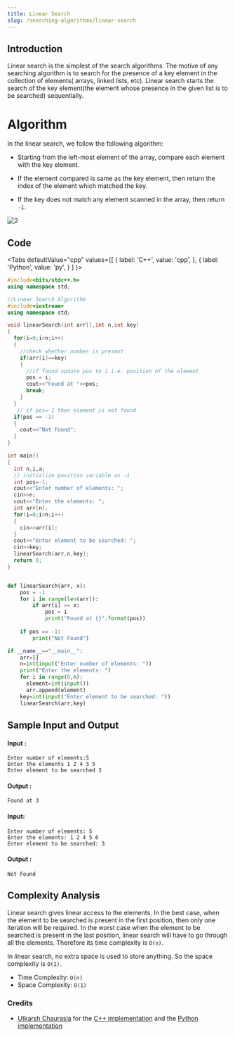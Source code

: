 ```yaml
---
title: Linear Search
slug: /searching-algorithms/linear-search
---
```


## Introduction

Linear search is the simplest of the search algorithms. The motive of any searching algorithm is to search for the presence of a key element in the collection of elements( arrays, linked lists, etc). Linear search starts the search of the key element(the element whose presence in the given list is to be searched) sequentially. 

# Algorithm

In the linear search, we follow the following algorithm:

* Starting from the left-most element of the array, compare each element with the key element.

* If the element compared is same as the key element, then return the index of the element which matched the key.

* If the key does not match any element scanned in the array, then return `-1`.


![2](https://user-images.githubusercontent.com/70858557/114910727-dcd2e580-9e3b-11eb-8b0f-dd19c5f3a488.PNG)


## Code


<Tabs
  defaultValue="cpp"
  values={[
    { label: 'C++', value: 'cpp', },
    { label: 'Python', value: 'py', }
  ]
}>
<TabItem value="cpp">

```cpp
#include<bits/stdc++.h>
using namespace std;

//Linear Search Algorithm
#include<iostream>
using namespace std;

void linearSearch(int arr[],int n,int key)
{
  for(i=0;i<n;i++)    
  {
    //check whether number is present
    if(arr[i]==key)       
    {
      //if found update pos to i i.e. position of the element
      pos = i;       
      cout<<"Found at "<<pos;
      break;       
    }
  }
   // if pos=-1 then element is not found
  if(pos == -1)   
  {
    cout<<"Not Found";
  }
}

int main()
{
  int n,i,a;
  // initialize position variable as -1
  int pos=-1;    
  cout<<"Enter number of elements: ";
  cin>>n;
  cout<<"Enter the elements: ";
  int arr[n];
  for(i=0;i<n;i++)
  {
    cin>>arr[i];
  }
  cout<<"Enter element to be searched: ";
  cin>>key;  
  linearSearch(arr,n,key);
  return 0;
}

```
</TabItem>

<TabItem value="py">

```python   

def linearSearch(arr, x):
    pos = -1
    for i in range(len(arr)):
        if arr[i] == x:
            pos = i
            print("Found at {}".format(pos))
            
    if pos == -1:
        print("Not Found")

if __name__=="__main__":
    arr=[]
    n=int(input("Enter number of elements: "))
    print("Enter the elements: ")
    for i in range(0,n):
      element=int(input())
      arr.append(element)
    key=int(input("Enter element to be searched: "))
    linearSearch(arr,key)

```
</TabItem>
</Tabs>

## Sample Input and Output 

#### Input :

```
Enter number of elements:5
Enter the elements 1 2 4 3 5
Enter element to be searched 3
```
#### Output :
```
Found at 3
```

#### Input: 

```
Enter number of elements: 5 
Enter the elements: 1 2 4 5 6
Enter element to be searched: 3
```
#### Output :
```
Not Found
```

## Complexity Analysis

Linear search gives linear access to the elements. In the best case, when the element to be searched is present in the first position, then only one iteration will be required. In the worst case when the element to be searched is present in the last position, linear search will have to go through all the elements. Therefore its time complexity is `O(n)`.

In linear search, no extra space is used to store anything. So the space complexity is `O(1)`.

* Time Complexity: `O(n)`
* Space Complexity: `O(1)`



### Credits
* [Utkarsh Chaurasia](https://github.com/UtkarshChaurasia) for the [C++ implementation](https://github.com/TesseractCoding/NeoAlgo/blob/master/C-Plus-Plus/search/Linear_Search.cpp) and the [Python implementation](https://github.com/TesseractCoding/NeoAlgo/blob/master/Python/search/Linear_Search.py)

